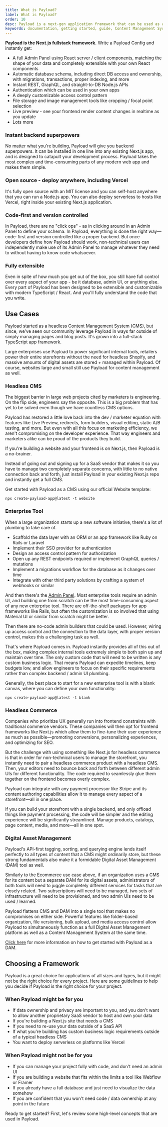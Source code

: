 ```yaml
---
title: What is Payload?
label: What is Payload?
order: 10
desc: Payload is a next-gen application framework that can be used as a Content Management System, enterprise tool framework, headless commerce platform, or digital asset management tool.
keywords: documentation, getting started, guide, Content Management System, cms, headless, javascript, node, react
---
```


<YouTube
  id="In_lFhzmbME"
  title="Payload Introduction - Closing the Gap Between Headless CMS and Application Frameworks"
/>

**Payload is the Next.js fullstack framework.** Write a Payload Config and instantly get:

- A full Admin Panel using React server / client components, matching the shape of your data and completely extensible with your own React components
- Automatic database schema, including direct DB access and ownership, with migrations, transactions, proper indexing, and more
- Instant REST, GraphQL, and straight-to-DB Node.js APIs
- Authentication which can be used in your own apps
- A deeply customizable access control pattern
- File storage and image management tools like cropping / focal point selection
- Live preview - see your frontend render content changes in realtime as you update
- Lots more

### Instant backend superpowers

No matter what you're building, Payload will give you backend superpowers. It can be installed in one line into any existing Next.js app, and is designed to catapult your development process. Payload takes the most complex and time-consuming parts of any modern web app and makes them simple.

### Open source - deploy anywhere, including Vercel

It's fully open source with an MIT license and you can self-host anywhere that you can run a Node.js app. You can also deploy serverless to hosts like Vercel, right inside your existing Next.js application.

### Code-first and version controlled

In Payload, there are no "click ops" - as in clicking around in an Admin Panel to define your schema. In Payload, everything is done the right way—code-first and version controlled like a proper backend. But once developers define how Payload should work, non-technical users can independently make use of its Admin Panel to manage whatever they need to without having to know code whatsoever.

### Fully extensible

Even in spite of how much you get out of the box, you still have full control over every aspect of your app - be it database, admin UI, or anything else. Every part of Payload has been designed to be extensible and customizable with modern TypeScript / React. And you'll fully understand the code that you write.

## Use Cases

Payload started as a headless Content Management System (CMS), but since, we've seen our community leverage Payload in ways far outside of simply managing pages and blog posts. It's grown into a full-stack TypeScript app framework.

Large enterprises use Payload to power significant internal tools, retailers power their entire storefronts without the need for headless Shopify, and massive amounts of digital assets are stored + managed within Payload. Of course, websites large and small still use Payload for content management as well.

### Headless CMS

The biggest barrier in large web projects cited by marketers is engineering. On the flip side, engineers say the opposite. This is a big problem that has yet to be solved even though we have countless CMS options.

Payload has restored a little love back into the dev / marketer equation with features like Live Preview, redirects, form builders, visual editing, static A/B testing, and more. But even with all this focus on marketing efficiency, we aren't compromising on the developer experience. That way engineers and marketers alike can be proud of the products they build.

If you're building a website and your frontend is on Next.js, then Payload is a no-brainer.

<Banner type="success">
  Instead of going out and signing up for a SaaS vendor that makes it so you have to manage two completely separate concerns, with little to no native connection back and forth, just install Payload in your existing Next.js repo and instantly get a full CMS.
</Banner>

Get started with Payload as a CMS using our official Website template:

```
npx create-payload-app@latest -t website
```

### Enterprise Tool

When a large organization starts up a new software initiative, there's a lot of plumbing to take care of.

- Scaffold the data layer with an ORM or an app framework like Ruby on Rails or Laravel
- Implement their SSO provider for authentication
- Design an access control pattern for authorization
- Open up any REST endpoints required or implement GraphQL queries / mutations
- Implement a migrations workflow for the database as it changes over time
- Integrate with other third party solutions by crafting a system of webhooks or similar

And then there's the [Admin Panel](../admin/overview). Most enterprise tools require an admin UI, and building one from scratch can be the most time-consuming aspect of any new enterprise tool. There are off-the-shelf packages for app frameworks like Rails, but often the customization is so involved that using Material UI or similar from scratch might be better.

Then there are no-code admin builders that could be used. However, wiring up access control and the connection to the data layer, with proper version control, makes this a challenging task as well.

That's where Payload comes in. Payload instantly provides all of this out of the box, making complex internal tools extremely simple to both spin up and maintain over time. The only custom code that will need to be written is any custom business logic. That means Payload can expedite timelines, keep budgets low, and allow engineers to focus on their specific requirements rather than complex backend / admin UI plumbing.

Generally, the best place to start for a new enterprise tool is with a blank canvas, where you can define your own functionality:

```
npx create-payload-app@latest -t blank
```

### Headless Commerce

Companies who prioritize UX generally run into frontend constraints with traditional commerce vendors. These companies will then opt for frontend frameworks like Next.js which allow them to fine-tune their user experience as much as possible—promoting conversions, personalizing experiences, and optimizing for SEO.

But the challenge with using something like Next.js for headless commerce is that in order for non-technical users to manage the storefront, you instantly need to pair a headless commerce product with a headless CMS. Then, your editors need to bounce back and forth between different admin UIs for different functionality. The code required to seamlessly glue them together on the frontend becomes overly complex.

Payload can integrate with any payment processor like Stripe and its content authoring capabilities allow it to manage every aspect of a storefront—all in one place.

If you can build your storefront with a single backend, and only offload things like payment processing, the code will be simpler and the editing experience will be significantly streamlined. Manage products, catalogs, page content, media, and more—all in one spot.

### Digital Asset Management

Payload's API-first tagging, sorting, and querying engine lends itself perfectly to all types of content that a CMS might ordinarily store, but these strong fundamentals also make it a formidable Digital Asset Management (DAM) tool as well.

Similarly to the Ecommerce use case above, if an organization uses a CMS for its content but a separate DAM for its digital assets, administrators of both tools will need to juggle completely different services for tasks that are closely related. Two subscriptions will need to be managed, two sets of infrastructure will need to be provisioned, and two admin UIs need to be used / learned.

Payload flattens CMS and DAM into a single tool that makes no compromises on either side. Powerful features like folder-based organization, file versioning, bulk upload, and media access control allow Payload to simultaneously function as a full Digital Asset Management platform as well as a Content Management System at the same time.

[Click here](https://payloadcms.com/use-cases/digital-asset-management) for more information on how to get started with Payload as a DAM.

## Choosing a Framework

Payload is a great choice for applications of all sizes and types, but it might not be the right choice for every project. Here are some guidelines to help you decide if Payload is the right choice for your project.

### When Payload might be for you

- If data ownership and privacy are important to you, and you don't want to allow another proprietary SaaS vendor to host and own your data
- If you're building a Next.js site that needs a CMS
- If you need to re-use your data outside of a SaaS API
- If what you're building has custom business logic requirements outside of a typical headless CMS
- You want to deploy serverless on platforms like Vercel

### When Payload might not be for you

- If you can manage your project fully with code, and don't need an admin UI
- If you are building a website that fits within the limits a tool like Webflow or Framer
- If you already have a full database and just need to visualize the data somehow
- If you are confident that you won't need code / data ownership at any point in the future

Ready to get started? First, let's review some high-level concepts that are used in Payload.
